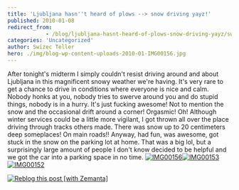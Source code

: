 ```yaml
---
title: 'Ljubljana hasn''t heard of plows --> snow driving yayz!'
published: 2010-01-08
redirect_from: 
            - /blog/ljubljana-hasnt-heard-of-plows-snow-driving-yayz/swizec/1069
categories: 'Uncategorized'
author: Swizec Teller
hero: ./img/blog-wp-content-uploads-2010-01-IMG00156.jpg
---
```

After tonight's midterm I simply couldn't resist driving around and about Ljubljana in this magnificent snowy weather we're having. It's very rare to get a chance to drive in conditions where everyone is nice and calm. Nobody honks at you, nobody tries to swerve around you and do stupid things, nobody is in a hurry. It's just fucking awesome! Not to mention the snow and the occasional drift around a corner! Orgasmic! Oh! Although winter services could be a little more vigilant, I got thrown all over the place driving through tracks others made. There was snow up to 20 centimeters deep someplaces! On main roads!! Anyway, had fun, was awesome, got stuck in the snow on the parking lot at home. That was a big lol, but a surprisingly large amount of people I don't know decided to be helpful and we got the car into a parking space in no time. [![IMG00156](http://swizec.com/blog/wp-content/uploads/2010/01/IMG00156.jpg "IMG00156")](./img/blog-wp-content-uploads-2010-01-IMG00156.jpg)[![IMG00153](http://swizec.com/blog/wp-content/uploads/2010/01/IMG00153.jpg "IMG00153")](./img/blog-wp-content-uploads-2010-01-IMG00153.jpg)[![IMG00152](http://swizec.com/blog/wp-content/uploads/2010/01/IMG00152.jpg "IMG00152")](./img/blog-wp-content-uploads-2010-01-IMG00152.jpg)

[![Reblog this post \[with Zemanta\]](http://img.zemanta.com/reblog_e.png?x-id=87c0cdc9-629f-4974-91db-5b1a8a7e985f)](http://reblog.zemanta.com/zemified/87c0cdc9-629f-4974-91db-5b1a8a7e985f/ "Reblog this post \[with Zemanta]")